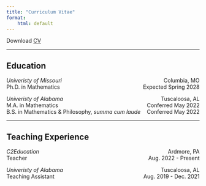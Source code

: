 ```yaml
---
title: "Curriculum Vitae"
format:
    html: default
---
```

Download <a href="/CV_template.pdf">CV</a> <br>

---

## Education
<p style="text-align:left;">
     *Univeristy of Missouri*
    <span style="float:right;">
        Columbia, MO
    </span> <br>
    <space style="text-align:left;">
    Ph.D. in Mathematics
    <span style="float:right;">
        Expected Spring 2028
    </span>
</p> 
<p style="text-align:left;">
    *Univeristy of Alabama*
    <span style="float:right;">
        Tuscaloosa, AL 
    </span> <br>
    <space style="text-align:left;">
    M.A. in Mathematics
    <span style="float:right;">
        Conferred May 2022 <br>
    </span>
    <space style="text-align:left;">
    <br> B.S. in Mathematics & Philosophy, *summa cum laude*
    <span style="float:right;">
        Conferred May 2022 <br>
    </span>
</p> 
<!--
<p style="text-align:left;">
    *Univeristy of Alabama*
    <span style="float:right;">
        Tuscaloosa, AL
    </span> <br>
    <space style="text-align:left;">
    B.S. in Mathematics & Philosophy
    <span style="float:right;">
        Conferred May 2022
    </span>
</p> 
-->
---

## Teaching Experience
<p style="text-align:left;">
    *C2Education*
    <span style="float:right;">
        Ardmore, PA
    </span> <br>
    <space style="text-align:left;">
    Teacher
    <span style="float:right;">
        Aug. 2022 - Present
    </span>
</p> 

<p style="text-align:left;">
    *Univeristy of Alabama*
    <span style="float:right;">
        Tuscaloosa, AL
    </span> <br>
    <space style="text-align:left;">
    Teaching Assistant
    <span style="float:right;">
        Aug. 2019 - Dec. 2021
    </span>
</p> 